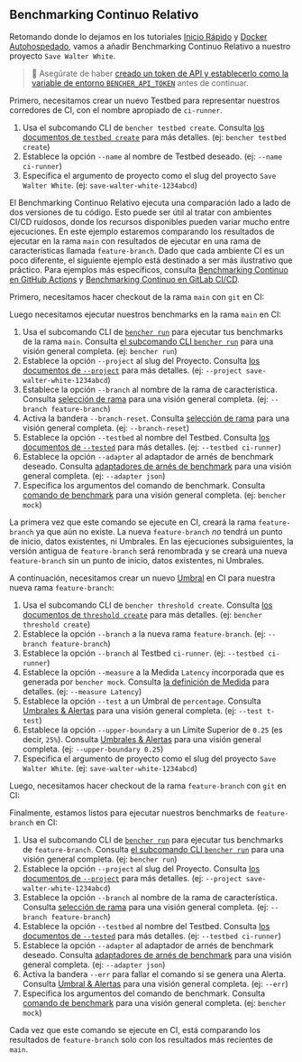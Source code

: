 
## Benchmarking Continuo Relativo

Retomando donde lo dejamos en los tutoriales
[Inicio Rápido][quick start] y [Docker Autohospedado][docker self-hosted],
vamos a añadir Benchmarking Continuo Relativo a nuestro proyecto `Save Walter White`.

> 🐰 Asegúrate de haber
> [creado un token de API y establecerlo como la variable de entorno `BENCHER_API_TOKEN`][create an api token]
> antes de continuar.

Primero, necesitamos crear un nuevo Testbed para representar nuestros corredores de CI, con el nombre apropiado de `ci-runner`.

<TestbedCreate />

1. Usa el subcomando CLI de `bencher testbed create`.
   Consulta [los documentos de `testbed create`][testbed create] para más detalles.
   (ej: `bencher testbed create`)
2. Establece la opción `--name` al nombre de Testbed deseado.
   (ej: `--name ci-runner`)
3. Especifica el argumento de proyecto como el slug del proyecto `Save Walter White`.
   (ej: `save-walter-white-1234abcd`)

El Benchmarking Continuo Relativo ejecuta una comparación lado a lado de dos versiones de tu código.
Esto puede ser útil al tratar con ambientes CI/CD ruidosos,
donde los recursos disponibles pueden variar mucho entre ejecuciones.
En este ejemplo estaremos comparando los resultados de ejecutar en la rama `main`
con resultados de ejecutar en una rama de características llamada `feature-branch`.
Dado que cada ambiente CI es un poco diferente,
el siguiente ejemplo está destinado a ser más ilustrativo que práctico.
Para ejemplos más específicos, consulta [Benchmarking Continuo en GitHub Actions][github actions]
y [Benchmarking Continuo en GitLab CI/CD][gitlab ci/cd].

Primero, necesitamos hacer checkout de la rama `main` con `git` en CI:

<GitCheckoutMain />

Luego necesitamos ejecutar nuestros benchmarks en la rama `main` en CI:

<RunMainRelative />

1. Usa el subcomando CLI de <code><a href="/es/docs/explanation/bencher-run/">bencher run</a></code>
   para ejecutar tus benchmarks de la rama `main`.
   Consulta [el subcomando CLI `bencher run`][bencher run] para una visión general completa.
   (ej: `bencher run`)
2. Establece la opción `--project` al slug del Proyecto.
   Consulta [los documentos de `--project`][project option] para más detalles.
   (ej: `--project save-walter-white-1234abcd`)
3. Establece la opción `--branch` al nombre de la rama de característica.
   Consulta [selección de rama][branch selection branch] para una visión general completa.
   (ej: `--branch feature-branch`)
4. Activa la bandera `--branch-reset`.
   Consulta [selección de rama][branch selection reset] para una visión general completa.
   (ej: `--branch-reset`)
5. Establece la opción `--testbed` al nombre del Testbed.
   Consulta [los documentos de `--tested`][testbed option] para más detalles.
   (ej: `--testbed ci-runner`)
6. Establece la opción `--adapter` al adaptador de arnés de benchmark deseado.
   Consulta [adaptadores de arnés de benchmark][adapters] para una visión general completa.
   (ej: `--adapter json`)
7.  Especifica los argumentos del comando de benchmark.
    Consulta [comando de benchmark][command argument] para una visión general completa.
    (ej: `bencher mock`)

La primera vez que este comando se ejecute en CI,
crear&aacute; la rama `feature-branch` ya que aún no existe.
La nueva `feature-branch` _no_ tendrá un punto de inicio, datos existentes, ni Umbrales.
En las ejecuciones subsiguientes, la versión antigua de `feature-branch` será renombrada
y se creará una nueva `feature-branch` sin un punto de inicio, datos existentes, ni Umbrales.

A continuación, necesitamos crear un nuevo [Umbral][thresholds] en CI para nuestra nueva rama `feature-branch`:

<ThresholdCreateRelative />

1. Usa el subcomando CLI de `bencher threshold create`.
   Consulta [los documentos de `threshold create`][threshold create] para más detalles.
   (ej: `bencher threshold create`)
2. Establece la opción `--branch` a la nueva rama `feature-branch`.
   (ej: `--branch feature-branch`)
3. Establece la opción `--branch` al Testbed `ci-runner`.
   (ej: `--testbed ci-runner`)
4. Establece la opción `--measure` a la Medida `Latency` incorporada que es generada por `bencher mock`.
   Consulta [la definición de Medida][measure] para detalles.
   (ej: `--measure Latency`)
5. Establece la opción `--test` a un Umbral de `percentage`.
   Consulta [Umbrales & Alertas][percentage] para una visión general completa.
   (ej: `--test t-test`)
6. Establece la opción `--upper-boundary` a un Límite Superior de `0.25` (es decir, `25%`).
   Consulta [Umbrales & Alertas][percentage upper boundary] para una visión general completa.
   (ej: `--upper-boundary 0.25`)
7. Especifica el argumento de proyecto como el slug del proyecto `Save Walter White`.
   (ej: `save-walter-white-1234abcd`)

Luego, necesitamos hacer checkout de la rama `feature-branch` con `git` en CI:

<GitCheckoutFeature />

Finalmente, estamos listos para ejecutar nuestros benchmarks de `feature-branch` en CI:

<RunFeatureRelative />

1. Usa el subcomando CLI de <code><a href="/es/docs/explanation/bencher-run/">bencher run</a></code>
   para ejecutar tus benchmarks de `feature-branch`.
   Consulta [el subcomando CLI `bencher run`][bencher run] para una visión general completa.
   (ej: `bencher run`)
2. Establece la opción `--project` al slug del Proyecto.
   Consulta [los documentos de `--project`][project option] para más detalles.
   (ej: `--project save-walter-white-1234abcd`)
3. Establece la opción `--branch` al nombre de la rama de característica.
   Consulta [selección de rama][branch selection branch] para una visión general completa.
   (ej: `--branch feature-branch`)
4. Establece la opción `--testbed` al nombre del Testbed.
   Consulta [los documentos de `--tested`][testbed option] para más detalles.
   (ej: `--testbed ci-runner`)
5. Establece la opción `--adapter` al adaptador de arnés de benchmark deseado.
   Consulta [adaptadores de arnés de benchmark][adapters] para una visión general completa.
   (ej: `--adapter json`)
6. Activa la bandera `--err` para fallar el comando si se genera una Alerta.
   Consulta [Umbral & Alertas][alerts] para una visión general completa.
   (ej: `--err`)
7. Especifica los argumentos del comando de benchmark.
   Consulta [comando de benchmark][command argument] para una visión general completa.
   (ej: `bencher mock`)

Cada vez que este comando se ejecute en CI,
está comparando los resultados de `feature-branch` solo con los resultados más recientes de `main`.

[quick start]: /es/docs/tutorial/quick-start/
[docker self-hosted]: /es/docs/tutorial/docker/
[continuous benchmarking]: /es/docs/explanation/continuous-benchmarking/
[create an api token]: /es/docs/tutorial/quick-start/#create-an-api-token
[testbed create]: /es/docs/api/projects/testbeds/#post-v0projectsprojecttestbeds
[github actions]: /es/docs/how-to/github-actions/
[gitlab ci/cd]: /es/docs/how-to/gitlab-ci-cd/
[bencher run]: /es/docs/explanation/bencher-run/
[project option]: /es/docs/explanation/bencher-run/#--project-project
[branch selection branch]: /es/docs/explanation/branch-selection/#--branch-branch
[branch selection reset]: /es/docs/explanation/branch-selection/#--branch-reset
[testbed option]: /es/docs/explanation/bencher-run/#--testbed-testbed
[adapters]: /es/docs/explanation/adapters/
[command argument]: /es/docs/explanation/bencher-run/#benchmark-command
[thresholds]: /es/docs/explanation/thresholds/
[threshold create]: /es/docs/api/projects/thresholds/#post-v0projectsprojectthresholds
[measure]: /es/docs/explanation/benchmarking/#measure
[percentage]: /es/docs/explanation/thresholds/#percentage-thresholds
[percentage upper boundary]: /es/docs/explanation/thresholds/#percentage-threshold-upper-boundary
[alerts]: /es/docs/explanation/thresholds/#alerts
